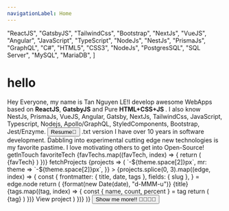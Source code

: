 ```yaml
---
navigationLabel: Home
---
```



  "ReactJS",
  "GatsbyJS",
  "TailwindCss",
  "Bootstrap",
  "NextJs",
  "VueJS",
  "Angular",
  "JavaScript",
  "TypeScript",
  "NodeJs",
  "NestJs",
  "PrismaJs",
  "GraphQL",
  "C#",
  "HTML5",
  "CSS3",
  "NodeJs",
  "PostgresSQL",
  "SQL Server",
  "MySQL",
  "MariaDB",
]

# hello

<Message variant="success" mb={2}>
  <Text variant="styles.h4">Hey Everyone, my name is Tan Nguyen LE!</Text>I develop
  awesome WebApps based on <b>ReactJS</b>, <b>GatsbyJS</b> and Pure <b>
    HTML+CSS+JS
  </b>. I also know NestJs, PrismaJs, VueJS, Angular, Gatsby, NextJs, TailwindCss, JavaScript, Typescript, Nodejs, Apollo/GraphQL, StyledComponents,
  Bootstrap, Jest/Enzyme.
  <Divider />
  <Button
    as="a"
    mr={2}
    href="documents/tannguyenle.pdf"
    variant="primary"
    role="button"
    sx={{ fontWeight: 600 }}
  >
    Resume📄
  </Button>
  <Link href="documents/TanNguyenLe.txt" role="button">
    .txt version
  </Link>
</Message>

<Message variant="success" mb={2}>
  I have over 10 years in software development. Dabbling into experimental
  cutting edge new technologies is my favorite pastime. I love motivating others
  to get into Open-Source!
</Message>
<Divider />
<Grid gap={2} columns={[1, "1fr 2fr"]}>
  <Box>
    <Heading variant="styles.h2">getInTouch</Heading>
    <Socials />
  </Box>
  <Box>
    <Heading variant="styles.h2">favoriteTech</Heading>
    {favTechs.map((favTech, index) => {
      return (
        <Badge
          key={index}
          variant="primary"
          sx={{
            mr: 2,
            mb: 2,
            color: mix("secondary", "success", `${index / favTechs.length}`),
            borderColor: mix(
              "secondary",
              "success",
              `${index / favTechs.length}`
            ),
          }}
        >
          {favTech}
        </Badge>
      )
    })}
  </Box>
</Grid>
<Divider />
<Heading variant="styles.h2">fetchProjects</Heading>
<SourceList filter="projects">
  {projects => (
    <Flex
      sx={{
        flexWrap: "wrap",
        ml: theme => `-${theme.space[2]}px`,
        mr: theme => `-${theme.space[2]}px`,
      }}
    >
      {projects.splice(0, 3).map((edge, index) => {
        const {
          frontmatter: { title, date, tags },
          fields: { slug },
        } = edge.node
        return (
          <Box
            key={index}
            sx={{
              mb: 3,
              maxWidth: ["100%", "50%", "33.333%"],
              width: ["100%", "50%", "33.333%"],
            }}
          >
            <Link href={slug} sx={{ textDecoration: "none" }}>
              <Card
                sx={{
                  ml: 2,
                  mr: 2,
                  p: 3,
                  height: "100%",
                  boxShadow: "none",
                }}
              >
                <Text sx={{ fontSize: 0, color: "muted" }}>
                  {format(new Date(date), "d-MMM-u")}
                </Text>
                <Heading variant="styles.h4" sx={{ color: "text" }}>
                  {title}
                </Heading>
                {tags.map((tag, index) => {
                  const { name, count, percent } = tag
                  return (
                    <Badge
                      key={index}
                      variant="primary"
                      sx={{
                        mr: 2,
                        mb: 2,
                        color: mix(
                          "success",
                          "secondary",
                          `${index / tags.length}`
                        ),
                        borderColor: mix(
                          "success",
                          "secondary",
                          `${index / tags.length}`
                        ),
                      }}
                    >
                      {tag}
                    </Badge>
                  )
                })}
                <Text sx={{ textDecoration: "underline" }}>View project</Text>
              </Card>
            </Link>
          </Box>
        )
      })}
    </Flex>
  )}
</SourceList>
<Flex
  sx={{
    justifyContent: "center",
  }}
>
  <Button as="a" mr={2} href="/projects" variant="primary">
    Show me more!! 👨‍💻👩‍💻
  </Button>
</Flex>
<Divider />

<Footer />
